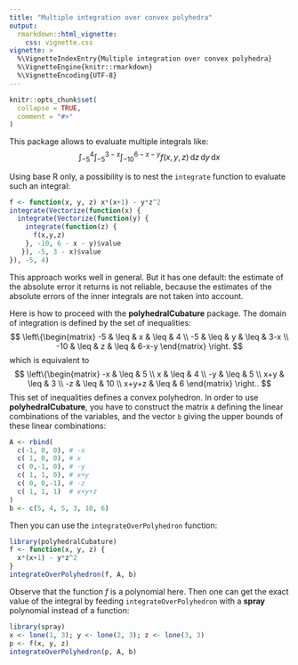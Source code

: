 ```yaml
---
title: "Multiple integration over convex polyhedra"
output: 
  rmarkdown::html_vignette:
    css: vignette.css
vignette: >
  %\VignetteIndexEntry{Multiple integration over convex polyhedra}
  %\VignetteEngine{knitr::rmarkdown}
  %\VignetteEncoding{UTF-8}
---
```


```r
knitr::opts_chunk$set(
  collapse = TRUE,
  comment = "#>"
)
```

This package allows to evaluate multiple integrals like:
$$
\int_{-5}^4\int_{-5}^{3-x}\int_{-10}^{6-x-y} f(x,y,z)
\,\mathrm{d}z\,\mathrm{d}y\,\mathrm{d}x
$$

Using base R only, a possibility is to nest the `integrate` function to 
evaluate such an integral:

```r
f <- function(x, y, z) x*(x+1) - y*z^2
integrate(Vectorize(function(x) { 
  integrate(Vectorize(function(y) { 
    integrate(function(z) { 
      f(x,y,z) 
    }, -10, 6 - x - y)$value
   }), -5, 3 - x)$value 
}), -5, 4) 
```

This approach works well in general. But it has one default: the estimate of 
the absolute error it returns is not reliable, because the estimates of the 
absolute errors of the inner integrals are not taken into account.

Here is how to proceed with the **polyhedralCubature** package.
The domain of integration is defined by the set of inequalities:
$$
\left\{\begin{matrix}
-5  & \leq & x & \leq & 4     \\
-5  & \leq & y & \leq & 3-x   \\
-10 & \leq & z & \leq & 6-x-y
\end{matrix}
\right.
$$
which is equivalent to 
$$
\left\{\begin{matrix}
-x & \leq & 5 \\
x & \leq & 4 \\
-y & \leq & 5 \\
x+y & \leq & 3 \\
-z & \leq & 10 \\
x+y+z & \leq & 6
\end{matrix}
\right..
$$
This set of inequalities defines a convex polyhedron. 
In order to use **polyhedralCubature**, you have to construct the matrix `A` 
defining the linear combinations of the variables, and the vector `b` giving 
the upper bounds of these linear combinations:

```r
A <- rbind(
  c(-1, 0, 0), # -x
  c( 1, 0, 0), # x
  c( 0,-1, 0), # -y
  c( 1, 1, 0), # x+y
  c( 0, 0,-1), # -z
  c( 1, 1, 1)  # x+y+z
)
b <- c(5, 4, 5, 3, 10, 6)
```

Then you can use the `integrateOverPolyhedron` function:

```r
library(polyhedralCubature)
f <- function(x, y, z) {
  x*(x+1) - y*z^2
}
integrateOverPolyhedron(f, A, b)
```

Observe that the function $f$ is a polynomial here. Then one can get the 
exact value of the integral by feeding `integrateOverPolyhedron` with a 
**spray** polynomial instead of a function:

```r
library(spray)
x <- lone(1, 3); y <- lone(2, 3); z <- lone(3, 3)
p <- f(x, y, z)
integrateOverPolyhedron(p, A, b)
```

